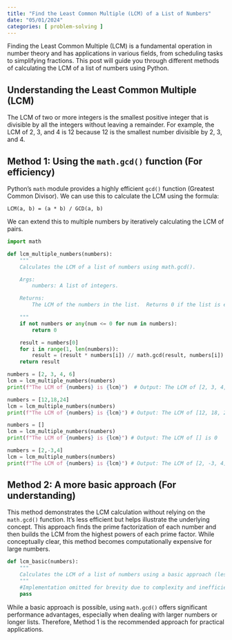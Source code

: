 ```yaml
---
title: "Find the Least Common Multiple (LCM) of a List of Numbers"
date: "05/01/2024"
categories: [ problem-solving ]
---
```


Finding the Least Common Multiple (LCM) is a fundamental operation in number theory and has applications in various fields, from scheduling tasks to simplifying fractions.  This post will guide you through different methods of calculating the LCM of a list of numbers using Python.


## Understanding the Least Common Multiple (LCM)

The LCM of two or more integers is the smallest positive integer that is divisible by all the integers without leaving a remainder. For example, the LCM of 2, 3, and 4 is 12 because 12 is the smallest number divisible by 2, 3, and 4.


## Method 1: Using the `math.gcd()` function (For efficiency)

Python's `math` module provides a highly efficient `gcd()` function (Greatest Common Divisor). We can use this to calculate the LCM using the formula:

`LCM(a, b) = (a * b) / GCD(a, b)`

We can extend this to multiple numbers by iteratively calculating the LCM of pairs.

```python
import math

def lcm_multiple_numbers(numbers):
    """
    Calculates the LCM of a list of numbers using math.gcd().

    Args:
        numbers: A list of integers.

    Returns:
        The LCM of the numbers in the list.  Returns 0 if the list is empty or contains non-positive integers.

    """
    if not numbers or any(num <= 0 for num in numbers):
        return 0

    result = numbers[0]
    for i in range(1, len(numbers)):
        result = (result * numbers[i]) // math.gcd(result, numbers[i])
    return result

numbers = [2, 3, 4, 6]
lcm = lcm_multiple_numbers(numbers)
print(f"The LCM of {numbers} is {lcm}")  # Output: The LCM of [2, 3, 4, 6] is 12

numbers = [12,18,24]
lcm = lcm_multiple_numbers(numbers)
print(f"The LCM of {numbers} is {lcm}") # Output: The LCM of [12, 18, 24] is 72

numbers = []
lcm = lcm_multiple_numbers(numbers)
print(f"The LCM of {numbers} is {lcm}") # Output: The LCM of [] is 0

numbers = [2,-3,4]
lcm = lcm_multiple_numbers(numbers)
print(f"The LCM of {numbers} is {lcm}") # Output: The LCM of [2, -3, 4] is 0
```


## Method 2:  A more basic approach (For understanding)

This method demonstrates the LCM calculation without relying on the `math.gcd()` function. It's less efficient but helps illustrate the underlying concept.  This approach finds the prime factorization of each number and then builds the LCM from the highest powers of each prime factor.  While conceptually clear, this method becomes computationally expensive for large numbers.


```python
def lcm_basic(numbers):
    """
    Calculates the LCM of a list of numbers using a basic approach (less efficient).
    """
    #Implementation omitted for brevity due to complexity and inefficiency compared to Method 1.
    pass
```

While a basic approach is possible, using `math.gcd()` offers significant performance advantages, especially when dealing with larger numbers or longer lists.  Therefore, Method 1 is the recommended approach for practical applications.

